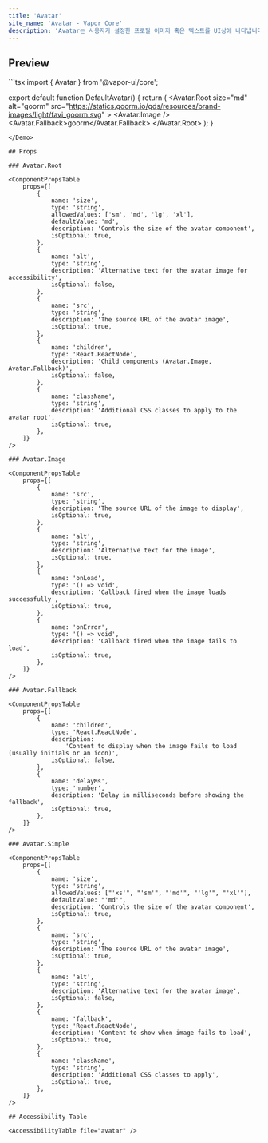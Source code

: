 ```yaml
---
title: 'Avatar'
site_name: 'Avatar - Vapor Core'
description: 'Avatar는 사용자가 설정한 프로필 이미지 혹은 텍스트를 UI상에 나타냅니다.'
---
```


## Preview

<Demo name="default-avatar">
```tsx
import { Avatar } from '@vapor-ui/core';

export default function DefaultAvatar() {
    return (
        <Avatar.Root
            size="md"
            alt="goorm"
            src="https://statics.goorm.io/gds/resources/brand-images/light/favi_goorm.svg"
        >
            <Avatar.Image />
            <Avatar.Fallback>goorm</Avatar.Fallback>
        </Avatar.Root>
    );
}
```
</Demo>

## Props

### Avatar.Root

<ComponentPropsTable
    props={[
        {
            name: 'size',
            type: 'string',
            allowedValues: ['sm', 'md', 'lg', 'xl'],
            defaultValue: 'md',
            description: 'Controls the size of the avatar component',
            isOptional: true,
        },
        {
            name: 'alt',
            type: 'string',
            description: 'Alternative text for the avatar image for accessibility',
            isOptional: false,
        },
        {
            name: 'src',
            type: 'string',
            description: 'The source URL of the avatar image',
            isOptional: true,
        },
        {
            name: 'children',
            type: 'React.ReactNode',
            description: 'Child components (Avatar.Image, Avatar.Fallback)',
            isOptional: false,
        },
        {
            name: 'className',
            type: 'string',
            description: 'Additional CSS classes to apply to the avatar root',
            isOptional: true,
        },
    ]}
/>

### Avatar.Image

<ComponentPropsTable
    props={[
        {
            name: 'src',
            type: 'string',
            description: 'The source URL of the image to display',
            isOptional: true,
        },
        {
            name: 'alt',
            type: 'string',
            description: 'Alternative text for the image',
            isOptional: true,
        },
        {
            name: 'onLoad',
            type: '() => void',
            description: 'Callback fired when the image loads successfully',
            isOptional: true,
        },
        {
            name: 'onError',
            type: '() => void',
            description: 'Callback fired when the image fails to load',
            isOptional: true,
        },
    ]}
/>

### Avatar.Fallback

<ComponentPropsTable
    props={[
        {
            name: 'children',
            type: 'React.ReactNode',
            description:
                'Content to display when the image fails to load (usually initials or an icon)',
            isOptional: false,
        },
        {
            name: 'delayMs',
            type: 'number',
            description: 'Delay in milliseconds before showing the fallback',
            isOptional: true,
        },
    ]}
/>

### Avatar.Simple

<ComponentPropsTable
    props={[
        {
            name: 'size',
            type: 'string',
            allowedValues: ["'xs'", "'sm'", "'md'", "'lg'", "'xl'"],
            defaultValue: "'md'",
            description: 'Controls the size of the avatar component',
            isOptional: true,
        },
        {
            name: 'src',
            type: 'string',
            description: 'The source URL of the avatar image',
            isOptional: true,
        },
        {
            name: 'alt',
            type: 'string',
            description: 'Alternative text for the avatar image',
            isOptional: false,
        },
        {
            name: 'fallback',
            type: 'React.ReactNode',
            description: 'Content to show when image fails to load',
            isOptional: true,
        },
        {
            name: 'className',
            type: 'string',
            description: 'Additional CSS classes to apply',
            isOptional: true,
        },
    ]}
/>

## Accessibility Table

<AccessibilityTable file="avatar" />
